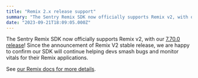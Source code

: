 ```yaml
---
title: "Remix 2.x release support"
summary: "The Sentry Remix SDK now officially supports Remix v2, with our 7.70.0 release ! Since the announcement of Remix V2 stable release, we are happy to confirm..."
date: "2023-09-21T18:09:05.000Z"
---
```


  The Sentry Remix SDK now officially supports Remix v2, with our [7.70.0 release](https://github.com/getsentry/sentry-javascript/releases/tag/7.70.0)! Since the announcement of Remix V2 stable release, we are happy to confirm our SDK will continue helping devs smash bugs and monitor vitals for their Remix applications.

See [our Remix docs for more details](https://docs.sentry.io/platforms/javascript/guides/remix/).
